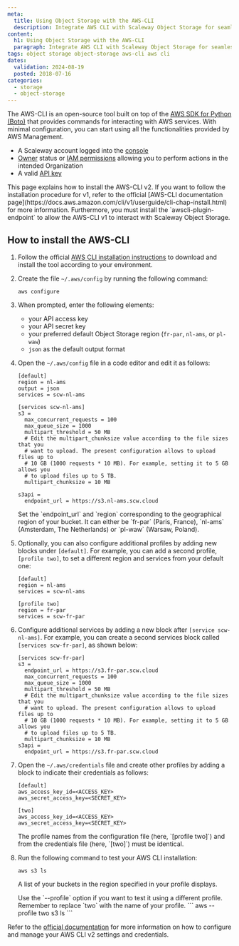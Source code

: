 ```yaml
---
meta:
  title: Using Object Storage with the AWS-CLI
  description: Integrate AWS CLI with Scaleway Object Storage for seamless operations.
content:
  h1: Using Object Storage with the AWS-CLI
  paragraph: Integrate AWS CLI with Scaleway Object Storage for seamless operations.
tags: object storage object-storage aws-cli aws cli
dates:
  validation: 2024-08-19
  posted: 2018-07-16
categories:
  - storage
  - object-storage
---
```


The AWS-CLI is an open-source tool built on top of the [AWS SDK for Python (Boto)](https://boto3.amazonaws.com/v1/documentation/api/latest/index.html) that provides commands for interacting with AWS services. With minimal configuration, you can start using all the functionalities provided by AWS Management.

<Macro id="requirements" />

- A Scaleway account logged into the [console](https://console.scaleway.com)
- [Owner](/iam/concepts/#owner) status or [IAM permissions](/iam/concepts/#permission) allowing you to perform actions in the intended Organization
- A valid [API key](/iam/how-to/create-api-keys/)

<Message type="note">
  This page explains how to install the AWS-CLI v2. If you want to follow the installation procedure for v1, refer to the official [AWS-CLI documentation page](https://docs.aws.amazon.com/cli/v1/userguide/cli-chap-install.html) for more information. Furthermore, you must install the `awscli-plugin-endpoint` to allow the AWS-CLI v1 to interact with Scaleway Object Storage.
</Message>

## How to install the AWS-CLI

1. Follow the official [AWS CLI installation instructions](https://docs.aws.amazon.com/cli/latest/userguide/getting-started-install.html#getting-started-install-instructions) to download and install the tool according to your environment.

2. Create the file `~/.aws/config` by running the following command:

    ```
    aws configure
    ```

3. When prompted, enter the following elements:
    - your API access key
    - your API secret key
    - your preferred default Object Storage region (`fr-par`, `nl-ams`, or `pl-waw`)
    - `json` as the default output format

4. Open the `~/.aws/config` file in a code editor and edit it as follows:

    ```
    [default]
    region = nl-ams
    output = json
    services = scw-nl-ams
    
    [services scw-nl-ams]
    s3 =
      max_concurrent_requests = 100
      max_queue_size = 1000
      multipart_threshold = 50 MB
      # Edit the multipart_chunksize value according to the file sizes that you
      # want to upload. The present configuration allows to upload files up to
      # 10 GB (1000 requests * 10 MB). For example, setting it to 5 GB allows you
      # to upload files up to 5 TB.
      multipart_chunksize = 10 MB

    s3api =
      endpoint_url = https://s3.nl-ams.scw.cloud
    ```

    <Message type="note">
      Set the `endpoint_url` and `region` corresponding to the geographical region of your bucket. It can either be `fr-par` (Paris, France), `nl-ams` (Amsterdam, The Netherlands) or `pl-waw` (Warsaw, Poland).
    </Message>

5. Optionally, you can also configure additional profiles by adding new blocks under `[default]`. For example, you can add a second profile, `[profile two]`, to set a different region and services from your default one:

    ```
    [default]
    region = nl-ams
    services = scw-nl-ams

    [profile two]
    region = fr-par
    services = scw-fr-par
    ```

6. Configure additional services by adding a new block after `[service scw-nl-ams]`. For example, you can create a second services block called `[services scw-fr-par]`, as shown below:

    ```
    [services scw-fr-par]
    s3 =
      endpoint_url = https://s3.fr-par.scw.cloud
      max_concurrent_requests = 100
      max_queue_size = 1000
      multipart_threshold = 50 MB
      # Edit the multipart_chunksize value according to the file sizes that you
      # want to upload. The present configuration allows to upload files up to
      # 10 GB (1000 requests * 10 MB). For example, setting it to 5 GB allows you
      # to upload files up to 5 TB.
      multipart_chunksize = 10 MB
    s3api =
      endpoint_url = https://s3.fr-par.scw.cloud

5. Open the `~/.aws/credentials` file and create other profiles by adding a block to indicate their credentials as follows:

    ```
    [default]
    aws_access_key_id=<ACCESS_KEY>
    aws_secret_access_key=<SECRET_KEY>

    [two]
    aws_access_key_id=<ACCESS_KEY>
    aws_secret_access_key=<SECRET_KEY>
    ```

    <Message type="important">
    The profile names from the configuration file (here, `[profile two]`) and from the credentials file (here, `[two]`) must be identical.
    </Message>

6. Run the following command to test your AWS CLI installation:

    ```
    aws s3 ls
    ```

    A list of your buckets in the region specified in your profile displays.

    <Message type="note">
        Use the `--profile` option if you want to test it using a different profile. Remember to replace `two` with the name of your profile. 
        ```
        aws --profile two s3 ls
        ```
    </Message>

Refer to the [official documentation](https://docs.aws.amazon.com/cli/latest/userguide/cli-configure-files.html) for more information on how to configure and manage your AWS CLI v2 settings and credentials.
